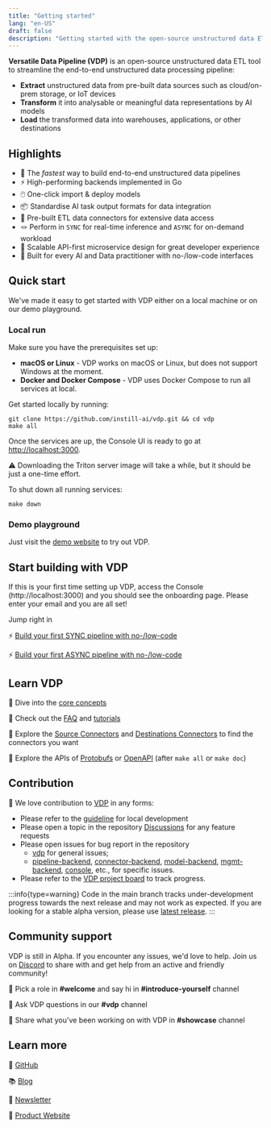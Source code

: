 ```yaml
---
title: "Getting started"
lang: "en-US"
draft: false
description: "Getting started with the open-source unstructured data ETL tool VDP https://github.com/instill-ai/vdp"
---
```


**Versatile Data Pipeline (VDP)** is an open-source unstructured data ETL tool to streamline the end-to-end unstructured data processing pipeline:

- **Extract** unstructured data from pre-built data sources such as cloud/on-prem storage, or IoT devices
- **Transform** it into analysable or meaningful data representations by AI models
- **Load** the transformed data into warehouses, applications, or other destinations

## Highlights

- 🚀 The _fastest_ way to build end-to-end unstructured data pipelines
- ⚡️ High-performing backends implemented in Go
- 🖱️ One-click import & deploy models
- 📦 Standardise AI task output formats for data integration
- 🔌 Pre-built ETL data connectors for extensive data access
- 🪢 Perform in `SYNC` for real-time inference and `ASYNC` for on-demand workload
- 🧁 Scalable API-first microservice design for great developer experience
- 🤠 Built for every AI and Data practitioner with no-/low-code interfaces

## Quick start

We've made it easy to get started with VDP either on a local machine or on our demo playground.

### Local run

Make sure you have the prerequisites set up:

- **macOS or Linux** - VDP works on macOS or Linux, but does not support Windows at the moment.
- **Docker and Docker Compose** - VDP uses Docker Compose to run all services at local.

Get started locally by running:

```shellscript
git clone https://github.com/instill-ai/vdp.git && cd vdp
make all
```

Once the services are up, the Console UI is ready to go at [http://localhost:3000](http://localhost:3000).

⚠︎ Downloading the Triton server image will take a while, but it should be just a one-time effort.

To shut down all running services:

```shellscript
make down
```

### Demo playground

Just visit the [demo website](https://demo.instill.tech) to try out VDP.

## Start building with VDP

If this is your first time setting up VDP, access the Console (http://localhost:3000) and you should see the onboarding page. Please enter your email and you are all set!

<ZoomableImg
  src="/docs-assets/start-here/onboarding.png"
  alt="Onboarding page of the VDP Console"
/>

Jump right in

⚡️ [Build your first SYNC pipeline with no-/low-code](/docs/tutorials/build-a-sync-cls-pipeline)

⚡️ [Build your first ASYNC pipeline with no-/low-code](/docs/tutorials/build-an-async-det-pipeline)

## Learn VDP

📔 Dive into the [core concepts](/docs/core-concepts/overview)

📔 Check out the [FAQ](faq) and [tutorials](http://localhost:3010/docs/tutorials/build-a-sync-cls-pipeline)

📔 Explore the [Source Connectors](/docs/source-connectors/overview) and [Destinations Connectors](/docs/destination-connectors/overview) to find the connectors you want

📔 Explore the APIs of [Protobufs](https://buf.build/instill-ai/protobufs) or [OpenAPI](http://localhost:3001) (after `make all` or `make doc`)

## Contribution

👐 We love contribution to [VDP](https://github.com/instill-ai/vdp) in any forms:

- Please refer to the [guideline](/docs/development/setup-local-development) for local development
- Please open a topic in the repository [Discussions](https://github.com/instill-ai/vdp/discussions) for any feature requests
- Please open issues for bug report in the repository
  - [vdp](https://github.com/instill-ai/vdp) for general issues;
  - [pipeline-backend](https://github.com/instill-ai/pipeline-backend), [connector-backend](https://github.com/instill-ai/connector-backend), [model-backend](https://github.com/instill-ai/model-backend), [mgmt-backend](https://github.com/instill-ai/mgmt-backend), [console](https://github.com/instill-ai/console), etc., for specific issues.
- Please refer to the [VDP project board](https://github.com/orgs/instill-ai/projects/5) to track progress.

:::info{type=warning}
Code in the main branch tracks under-development progress towards the next release and may not work as expected. If you are looking for a stable alpha version, please use [latest release](https://github.com/instill-ai/vdp/releases).
:::

## Community support

VDP is still in Alpha. If you encounter any issues, we'd love to help. Join us on [Discord](https://discord.gg/sevxWsqpGh) to share with and get help from an active and friendly community!

👋 Pick a role in **#welcome** and say hi in **#introduce-yourself** channel

👋 Ask VDP questions in our **#vdp** channel

👋 Share what you've been working on with VDP in **#showcase** channel

## Learn more

🌟 [GitHub](https://github.com/instill-ai/vdp)

📚 [Blog](https://blog.instill.tech/?utm_source=documentation&utm_medium=link)

📖 [Newsletter](https://www.instill.tech/newsletter/?utm_source=documentation&utm_medium=link)

🚀 [Product Website](https://www.instill.tech/?utm_source=documentation&utm_medium=link)
